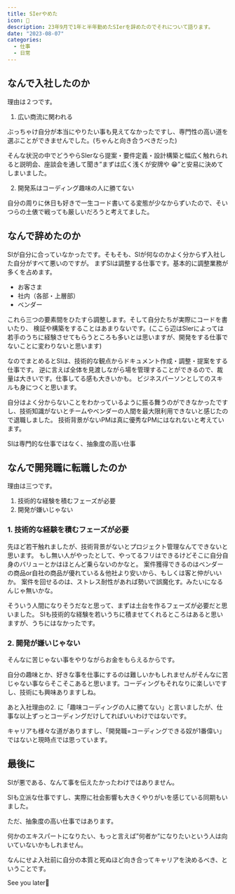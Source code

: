 ```yaml
---
title: SIerやめた
icon: 💩
description: 23年9月で1年と半年勤めたSIerを辞めたのでそれについて語ります。
date: "2023-08-07"
categories:
  - 仕事
  - 日常
---
```

## なんで入社したのか

理由は２つです。

1. 広い商流に関われる

ぶっちゃけ自分が本当にやりたい事も見えてなかったですし、専門性の高い道を選ぶことができませんでした。(ちゃんと向き合うべきだった)

そんな状況の中でどうやらSIerなら提案・要件定義・設計構築と幅広く触れられると説明会、座談会を通して聞き”まずは広く浅くが安牌や
😁”と安易に決めてしまいました。

2. 開発系はコーディング趣味の人に勝てない

自分の周りに休日も好きで一生コード書いてる変態が少なからずいたので、そいつらの土俵で戦っても厳しいだろうと考えてました。

## なんで辞めたのか

SIが自分に合っていなかったです。そもそも、SIが何なのかよく分からず入社した自分がすべて悪いのですが。
まずSIは調整する仕事です。基本的に調整業務が多くを占めます。

- お客さま
- 社内（各部・上層部）
- ベンダー

これら三つの要素間をひたすら調整します。そして自分たちが実際にコードを書いたり、
検証や構築をすることはあまりないです。(ここら辺はSIerによっては若手のうちに経験させてもらうところも多いとは思いますが、開発をする仕事でないことに変わりないと思います)

なのでまとめるとSIは、技術的な観点からドキュメント作成・調整・提案をする仕事です。
逆に言えば全体を見渡しながら場を管理することができるので、裁量は大きいです。仕事してる感も大きいかも。
ビジネスパーソンとしてのスキルも身につくと思います。

自分はよく分からないことをわかっているように振る舞うのができなかったですし、技術知識がないとチームやベンダーの人間を最大限利用できないと感じたので退職しました。
技術背景がないPMは真に優秀なPMにはなれないと考えています。
<aside className="danger-callout">
SIは専門的な仕事ではなく、抽象度の高い仕事
</aside>

## なんで開発職に転職したのか
理由は三つです。
1. 技術的な経験を積むフェーズが必要
2. 開発が嫌いじゃない

### 1. 技術的な経験を積むフェーズが必要
先ほど若干触れましたが、技術背景がないとプロジェクト管理なんてできないと思います。
もし無い人がやったとして、やってるフリはできるけどそこに自分自身のバリューとかはほとんど乗らないのかなと。
案件獲得できるのはベンダーの商品or自社の商品が優れている＆他社より安いから、もしくは客と仲がいいか。
案件を回せるのは、ストレス耐性があれば勢いで誤魔化す。みたいになるんじゃ無いかな。

そういう人間になりそうだなと思って、まずは土台を作るフェーズが必要だと思いました。
SIも技術的な経験を若いうちに積ませてくれるところはあると思いますが、うちにはなかったです。

### 2. 開発が嫌いじゃない
そんなに苦じゃない事をやりながらお金をもらえるからです。

自分の趣味とか、好きな事を仕事にするのは難しいかもしれませんがそんなに苦じゃない事ならそこそこあると思います。コーディングもそれなりに楽しいですし、技術にも興味ありますしね。

あと入社理由の2. に「趣味コーディングの人に勝てない」と言いましたが、仕事な以上ずっとコーディングだけしてればいいわけではないです。

キャリアも様々な道がありますし、「開発職=コーディングできる奴が1番偉い」ではないと現時点では思っています。

## 最後に

SIが悪である、なんて事を伝えたかったわけではありません。

SIも立派な仕事ですし、実際に社会影響も大きくやりがいを感じている同期もいました。

ただ、抽象度の高い仕事ではあります。

何かのエキスパートになりたい、もっと言えば”何者か”になりたいという人は向いていないかもしれません。

なんにせよ入社前に自分の本質と死ぬほど向き合ってキャリアを決めるべき、ということです。

See you later👋